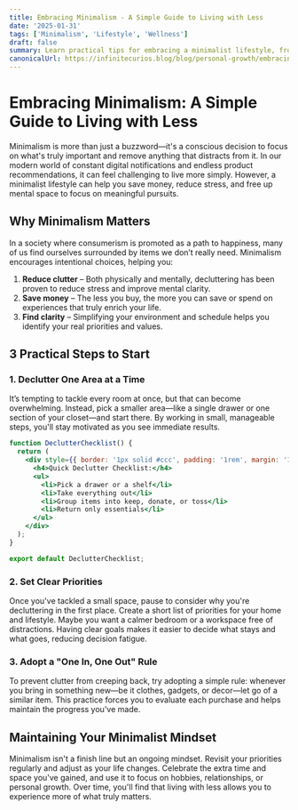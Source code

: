 ```yaml
---
title: Embracing Minimalism - A Simple Guide to Living with Less
date: '2025-01-31'
tags: ['Minimalism', 'Lifestyle', 'Wellness']
draft: false
summary: Learn practical tips for embracing a minimalist lifestyle, from decluttering your living space to prioritizing what really matters.
canonicalUrl: https://infinitecurios.blog/blog/personal-growth/embracing-minimalism/
---
```


# Embracing Minimalism: A Simple Guide to Living with Less

Minimalism is more than just a buzzword—it's a conscious decision to focus on what's truly important and remove anything that distracts from it. In our modern world of constant digital notifications and endless product recommendations, it can feel challenging to live more simply. However, a minimalist lifestyle can help you save money, reduce stress, and free up mental space to focus on meaningful pursuits.

## Why Minimalism Matters

In a society where consumerism is promoted as a path to happiness, many of us find ourselves surrounded by items we don’t really need. Minimalism encourages intentional choices, helping you:

1. **Reduce clutter** – Both physically and mentally, decluttering has been proven to reduce stress and improve mental clarity.
2. **Save money** – The less you buy, the more you can save or spend on experiences that truly enrich your life.
3. **Find clarity** – Simplifying your environment and schedule helps you identify your real priorities and values.

## 3 Practical Steps to Start

### 1. Declutter One Area at a Time

It’s tempting to tackle every room at once, but that can become overwhelming. Instead, pick a smaller area—like a single drawer or one section of your closet—and start there. By working in small, manageable steps, you'll stay motivated as you see immediate results.

```jsx
function DeclutterChecklist() {
  return (
    <div style={{ border: '1px solid #ccc', padding: '1rem', margin: '1rem 0' }}>
      <h4>Quick Declutter Checklist:</h4>
      <ul>
        <li>Pick a drawer or a shelf</li>
        <li>Take everything out</li>
        <li>Group items into keep, donate, or toss</li>
        <li>Return only essentials</li>
      </ul>
    </div>
  );
}

export default DeclutterChecklist;
```

### 2. Set Clear Priorities

Once you've tackled a small space, pause to consider why you're decluttering in the first place. Create a short list of priorities for your home and lifestyle. Maybe you want a calmer bedroom or a workspace free of distractions. Having clear goals makes it easier to decide what stays and what goes, reducing decision fatigue.

### 3. Adopt a "One In, One Out" Rule

To prevent clutter from creeping back, try adopting a simple rule: whenever you bring in something new—be it clothes, gadgets, or decor—let go of a similar item. This practice forces you to evaluate each purchase and helps maintain the progress you've made.

## Maintaining Your Minimalist Mindset

Minimalism isn't a finish line but an ongoing mindset. Revisit your priorities regularly and adjust as your life changes. Celebrate the extra time and space you've gained, and use it to focus on hobbies, relationships, or personal growth. Over time, you'll find that living with less allows you to experience more of what truly matters.
